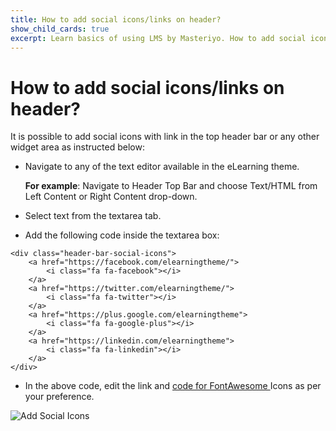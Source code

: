 ---
title: How to add social icons/links on header?
show_child_cards: true
excerpt: Learn basics of using LMS by Masteriyo. How to add social icons/links on header.
---

# How to add social icons/links on header?

It is possible to add social icons with link in the top header bar or any other widget area as instructed below:

- Navigate to any of the text editor available in the eLearning theme. 

    **For example**: Navigate to Header Top Bar and choose Text/HTML from Left Content or Right Content drop-down.

- Select text from the textarea tab.

- Add the following code inside the textarea box:

```
<div class="header-bar-social-icons">
    <a href="https://facebook.com/elearningtheme/">
        <i class="fa fa-facebook"></i>
    </a>
    <a href="https://twitter.com/elearningtheme/">
        <i class="fa fa-twitter"></i>
    </a>
    <a href="https://plus.google.com/elearningtheme">
        <i class="fa fa-google-plus"></i>
    </a>
    <a href="https://linkedin.com/elearningtheme">
        <i class="fa fa-linkedin"></i>
    </a>
</div>

```

- In the above code, edit the link and [code for FontAwesome ](https://fontawesome.com/v4/icons/)Icons as per your preference.

![Add Social Icons](https://user-images.githubusercontent.com/109593521/183631037-07a2b482-b33c-43a2-8687-140c706766db.png)



